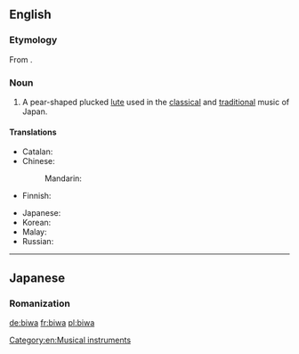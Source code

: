 ==English==
{{wikipedia}}

===Etymology===
From {{etyl|ja|en}} {{term|琵琶|tr=びわ, biwa|lang=ja}}.

===Noun===
{{en-noun}}

# A pear-shaped plucked [[lute]] used in the [[classical]] and [[traditional]] music of Japan.

====Translations====
{{trans-top|lute}}
* Catalan: {{t-|ca|biwa|m}}
* Chinese: 
*: Mandarin: {{t|cmn|日本琵琶|tr=Rìběn pípa|sc=Hani}}
* Finnish: {{t-|fi|biwa}}
{{trans-mid}}
* Japanese: {{t-|ja|琵琶|tr=びわ, biwa}}
* Korean: {{t-|ko|비와|tr=biwa|sc=Kore}}
* Malay: {{t|ms|biwa}}
* Russian: {{t-|ru|бива|f|tr=bíva|sc=Cyrl}}
{{trans-bottom}}

[[Category:en:Musical instruments]]

----

==Japanese==

===Romanization===
{{ja-romaji|びわ|ビワ}}

[[de:biwa]]
[[fr:biwa]]
[[pl:biwa]]